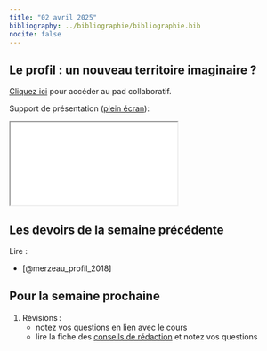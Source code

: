 ```yaml
---
title: "02 avril 2025"
bibliography: ../bibliographie/bibliographie.bib
nocite: false
---
```


## Le profil : un nouveau territoire imaginaire ?


::: {.callout-note}

[Cliquez ici](https://pad.libreon.fr/hv7m9LVbSOuqk2-Rj7hq0Q?view) pour accéder au pad collaboratif.

:::

Support de présentation ([plein écran](/slides/seance9.html){target="_blank"}):

```{=html}

<iframe src="/slides/seance9.html"></iframe>
```

## Les devoirs de la semaine précédente

Lire : 

- [@merzeau_profil_2018]

## Pour la semaine prochaine

1. Révisions :
    - notez vos questions en lien avec le cours
    - lire la fiche des [conseils de rédaction](/tools/redaction.qmd) et notez vos questions